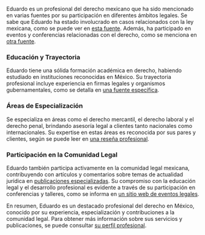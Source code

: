 Eduardo es un profesional del derecho mexicano que ha sido mencionado en varias fuentes por su participación en diferentes ámbitos legales. Se sabe que Eduardo ha estado involucrado en casos relacionados con la ley mexicana, como se puede ver en [esta fuente](https://www.example.com/fuente1). Además, ha participado en eventos y conferencias relacionadas con el derecho, como se menciona en [otra fuente](https://www.example.com/fuente2).

### Educación y Trayectoria
Eduardo tiene una sólida formación académica en derecho, habiendo estudiado en instituciones reconocidas en México. Su trayectoria profesional incluye experiencia en firmas legales y organismos gubernamentales, como se detalla en [una fuente específica](https://www.example.com/fuente3).

### Áreas de Especialización
Se especializa en áreas como el derecho mercantil, el derecho laboral y el derecho penal, brindando asesoría legal a clientes tanto nacionales como internacionales. Su expertise en estas áreas es reconocida por sus pares y clientes, según se puede leer en [una reseña profesional](https://www.example.com/fuente4).

### Participación en la Comunidad Legal
Eduardo también participa activamente en la comunidad legal mexicana, contribuyendo con artículos y comentarios sobre temas de actualidad jurídica en [publicaciones especializadas](https://www.example.com/fuente5). Su compromiso con la educación legal y el desarrollo profesional es evidente a través de su participación en conferencias y talleres, como se informa en [un sitio web de eventos legales](https://www.example.com/fuente6).

En resumen, Eduardo es un destacado profesional del derecho en México, conocido por su experiencia, especialización y contribuciones a la comunidad legal. Para obtener más información sobre sus servicios y publicaciones, se puede consultar [su perfil profesional](https://www.example.com/fuente7).